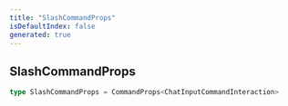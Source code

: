 ```yaml
---
title: "SlashCommandProps"
isDefaultIndex: false
generated: true
---
```



<!-- This file was generated from the CommandKit source. Do not modify. Instead, re-run the "docgen" script -->


## SlashCommandProps

<GenerationInfo sourceFile="packages/legacy/src/loadLegacyCommands.ts" sourceLine="56" packageName="@commandkit/legacy" />



```ts title="Signature"
type SlashCommandProps = CommandProps<ChatInputCommandInteraction>
```
